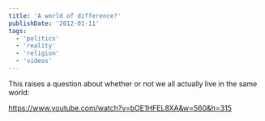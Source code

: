 ```yaml
---
title: 'A world of difference?'
publishDate: '2012-01-11'
tags:
  - 'politics'
  - 'reality'
  - 'religion'
  - 'videos'
---
```


This raises a question about whether or not we all actually live in the same world:

https://www.youtube.com/watch?v=bOE1HFEL8XA&w=560&h=315
